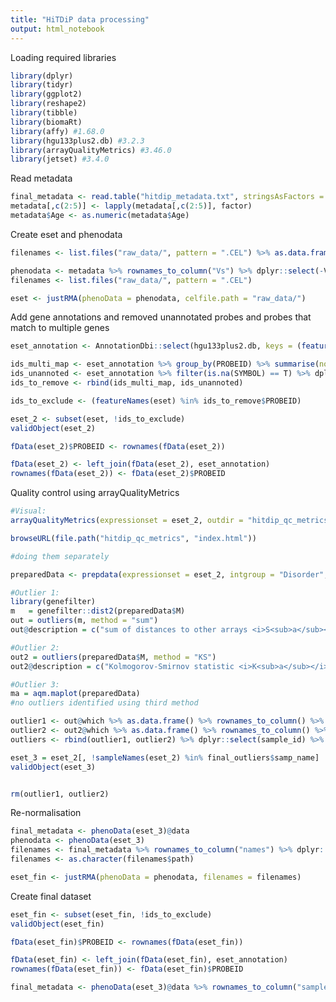 ```yaml
---
title: "HiTDiP data processing"
output: html_notebook
---
```


Loading required libraries


```r
library(dplyr)
library(tidyr)
library(ggplot2)
library(reshape2)
library(tibble)
library(biomaRt)
library(affy) #1.68.0
library(hgu133plus2.db) #3.2.3
library(arrayQualityMetrics) #3.46.0
library(jetset) #3.4.0
```


Read metadata 

```r
final_metadata <- read.table("hitdip_metadata.txt", stringsAsFactors = F, header = T, sep = "\t", skip = 41, nrows = 36) %>% mutate(Disorder = if_else(disorder == "whole_blood_control", "CNT", "MDD"), Anxiety = if_else(anxiety == "anxiety: no", "0", "1"), Sex = if_else(sex == "gender: M", "Male", "Female"), Batch = if_else(batch == "batch: 1", "1", "2")) %>% separate(age, into = c(NA, "Age"), sep = ":", remove = F) %>% dplyr::select(GEO_SAMPID, Disorder:Batch, Age)
metadata[,c(2:5)] <- lapply(metadata[,c(2:5)], factor)
metadata$Age <- as.numeric(metadata$Age)

```

Create eset and phenodata

```r
filenames <- list.files("raw_data/", pattern = ".CEL") %>% as.data.frame() %>% setNames("names") %>% separate(names, into = c("id", NA), sep = "_", remove = F)

phenodata <- metadata %>% rownames_to_column("Vs") %>% dplyr::select(-Vs) %>% merge(., filenames, by.x = "GEO_SAMPID", by.y = "id") %>% column_to_rownames("names") %>% AnnotatedDataFrame()
filenames <- list.files("raw_data/", pattern = ".CEL")

eset <- justRMA(phenoData = phenodata, celfile.path = "raw_data/")
```

Add gene annotations and removed unannotated probes and probes that match to multiple genes

```r
eset_annotation <- AnnotationDbi::select(hgu133plus2.db, keys = (featureNames(eset)), columns = c("SYMBOL", "GENENAME"), keytype = "PROBEID")

ids_multi_map <- eset_annotation %>% group_by(PROBEID) %>% summarise(no_of_matches = n_distinct(SYMBOL)) %>% filter(no_of_matches > 1) %>% ungroup() %>% dplyr::select(PROBEID) 
ids_unannoted <- eset_annotation %>% filter(is.na(SYMBOL) == T) %>% dplyr::select(PROBEID) 
ids_to_remove <- rbind(ids_multi_map, ids_unannoted)

ids_to_exclude <- (featureNames(eset) %in% ids_to_remove$PROBEID)
```

```r
eset_2 <- subset(eset, !ids_to_exclude)
validObject(eset_2)

fData(eset_2)$PROBEID <- rownames(fData(eset_2))

fData(eset_2) <- left_join(fData(eset_2), eset_annotation)
rownames(fData(eset_2)) <- fData(eset_2)$PROBEID
```

Quality control using arrayQualityMetrics

```r
#Visual:
arrayQualityMetrics(expressionset = eset_2, outdir = "hitdip_qc_metrics", reporttitle = "Qualtiy metrics for HiTDiP", intgroup = c("Disorder", "Batch", "Sex", "Anxiety"))

browseURL(file.path("hitdip_qc_metrics", "index.html"))

#doing them separately

preparedData <- prepdata(expressionset = eset_2, intgroup = "Disorder", do.logtransform = F)

#Outlier 1:
library(genefilter)
m   = genefilter::dist2(preparedData$M)
out = outliers(m, method = "sum")
out@description = c("sum of distances to other arrays <i>S<sub>a</sub></i>", "data-driven")

#Outlier 2:
out2 = outliers(preparedData$M, method = "KS")
out2@description = c("Kolmogorov-Smirnov statistic <i>K<sub>a</sub></i>", "data-driven")

#Outlier 3:
ma = aqm.maplot(preparedData)
#no outliers identified using third method

outlier1 <- out@which %>% as.data.frame() %>% rownames_to_column() %>% setNames(c("sample_id", "stat"))
outlier2 <- out2@which %>% as.data.frame() %>% rownames_to_column() %>% setNames(c("sample_id", "stat"))
outliers <- rbind(outlier1, outlier2) %>% dplyr::select(sample_id) %>% distinct(sample_id)

eset_3 = eset_2[, !sampleNames(eset_2) %in% final_outliers$samp_name]
validObject(eset_3)


rm(outlier1, outlier2)
```

Re-normalisation

```r
final_metadata <- phenoData(eset_3)@data
phenodata <- phenoData(eset_3)
filenames <- final_metadata %>% rownames_to_column("names") %>% dplyr::select(names) %>% mutate(path = paste("raw_data/", names, sep =""))
filenames <- as.character(filenames$path)

eset_fin <- justRMA(phenoData = phenodata, filenames = filenames)
```

Create final dataset

```r

eset_fin <- subset(eset_fin, !ids_to_exclude)
validObject(eset_fin)

fData(eset_fin)$PROBEID <- rownames(fData(eset_fin))

fData(eset_fin) <- left_join(fData(eset_fin), eset_annotation)
rownames(fData(eset_fin)) <- fData(eset_fin)$PROBEID 

final_metadata <- phenoData(eset_3)@data %>% rownames_to_column("sample_id_match")
```

